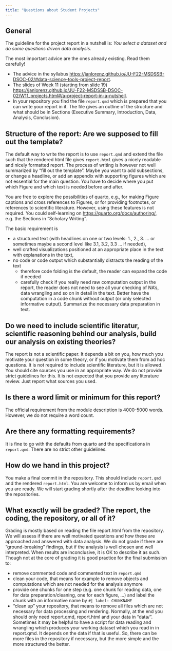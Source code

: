 ```yaml
---
title: "Questions about Student Projects"
---
```


## General {-}

The guideline for the project report in a nutshell is: *You select a dataset and do some questions driven data analysis.*

The most important advice are the ones already existing. Read them carefully!

- The advice in the syllabus <https://janlorenz.github.io/JU-F22-MSDSSB-DSOC-02/#data-science-tools-project-report>.
- The slides of Week 11 (starting from slide 19) <https://janlorenz.github.io/JU-F22-MSDSSB-DSOC-02/W11_projects.html#/a-project-report-in-a-nutshell>.
- In your repository you find the file `report.qmd` which is prepared that you can write your report in it. The file gives an outline of the structure and what should be in Sections (Executive Summary, Introduction, Data, Analysis, Conclusion). 



## Structure of the report: Are we supposed to fill out the template? 

The default way to write the report is to use `report.qmd` and extend the file such that the rendered html file gives `report.html` gives a nicely readable and nicely formatted report. The process of writing is however not well summarized by "fill out the template". Maybe you want to add subsections, or change a headline, or add an appendix with supporting figures which are not essential for the main question. You have to decide where you put which Figure and which text is needed before and after. 

You are free to explore the possibilities of quarto, e.g., for making Figure captions and cross references to Figures, or for providing footnotes, or references to scientific literature. However, using these features is not required. You could self-learning on <https://quarto.org/docs/authoring/>, e.g. the Sections in "Scholary Writing".

The basic requirement is 

- a structured text (with headlines on one or two levels: 1., 2., 3. ... or sometimes maybe a second level like 3.1, 3.2, 3.3 ... if needed), 
- well crafted visualizations positioned at an appropriate place in the text with explanations in the text, 
- no code or code output which substantially distracts the reading of the text
  - therefore code folding is the default, the reader can expand the code if needed
  - carefully check if you really need raw computation output in the report, the reader does not need to see all your checking of NA's, data wrangling and so on in detail in the text. Better have the computation in a code chunk without output (or only selected informative output). Summarize the necessary data preparation in text. 

## Do we need to include scientific literatur, scientific reasoning behind our analysis, build our analysis on existing theories?

The report is not a scientific paper. It depends a bit on you, how much you motivate your question in some theory, or if you motivate them from ad hoc questions. It is not required to include scientific literature, but it is allowed. 
You should cite sources you use in an appropriate way. We do not provide strict guidelines for this. It is not expected that you provide any literature review. Just report what sources you used.

## Is there a word limit or minimum for this report?

The official requirement from the module description is 4000-5000 words. However, we do not require a word count. 


## Are there any formatting requirements? 

It is fine to go with the defaults from quarto and the specifications in `report.qmd`. There are no strict other guidelines. 

## How do we hand in this project? 

You make a final commit in the repository. This should include `report.qmd` and the rendered `report.html`. You are welcome to inform us by email when you are ready. We will start grading shortly after the deadline looking into the repositories.

## What exactly will be graded? The report, the coding, the repository, or all of it?

Grading is mostly based on reading the file report.html from the repository. We will assess if there are well motivated questions and how these are approached and answered with data analysis. We do not grade if there are "ground-breaking" findings, but if the analysis is well chosen and well interpreted. When results are inconclusive, it is OK to describe it as such.
Though not at the core of grading it is good practice for the final submission to:

  - remove commented code and commented text in `report.qmd`
  - clean your code, that means for example to remove objects and computations which are not needed for the analysis anymore
  - provide one chunks for one step (e.g. one chunk for reading data, one for data preparation/cleaning, one for each figure, ...) and label the chunk with an informative name by `#| label: CHUNKNAME`
  - "clean up" your repository, that means to remove all files which are not necessary for data processing and rendering. Normally, at the end you should only need report.qmd, report.html and your data in "data/". Sometimes it may be helpful to have a script for data reading and wrangling which produces your working dataset which you read in in report.qmd. It depends on the data if that is useful. So, there can be more files in the repository if necessary, but the more simple and the more structured the better.





